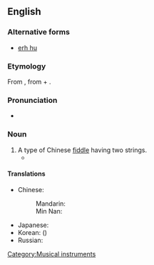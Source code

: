 ==English==
{{wikipedia}}

===Alternative forms===
* [[erh hu]]

===Etymology===
From {{etyl|zh}} {{term|二胡|lang=zh}}, from {{term|二||two|lang=zh}} + {{term|胡||fiddle; short for [[胡琴]], a family of Chinese vertical fiddles|lang=zh}}.

{{rfe|which Chinese?, transliterations}}

===Pronunciation===
* {{IPA|/ˈɜːhuː/}}

===Noun===
{{en-noun|erhu|pl2=erhus}}

# A type of Chinese [[fiddle]] having two strings.
#*{{quote-news|year=2009|date=March 10|author=Jennifer 8. Lee|title=Cherished Instrument Is Gone, and to Its Owner, Loss Is Like a Death|work=New York Times|url=http://www.nytimes.com/2009/03/10/nyregion/10erhu.html
|passage=Searches on Craigslist turned up no ads for '''erhus''', wanted or offered, though there was a posting for an instrument found on the Lower East Side (the owner must identify the instrument). }}

====Translations====
{{trans-top|Chinese fiddle}}
* Chinese:
*: Mandarin: {{t|zh|二胡|tr=èrhú|sc=Hani}}
*: Min Nan: {{tø|nan|二胡|tr=jī-ô·|sc=Hans}}
{{trans-mid}}
* Japanese: {{t-|ja|二胡|tr=にこ, niko}}
* Korean: {{t|ko|이호|tr=iho|sc=Kore}} ({{t|ko|二胡|sc=Kore}})
* Russian: {{t|ru|эрху|n|tr=erxú}} {{indeclinable}}
{{trans-bottom}}

[[Category:Musical instruments]]